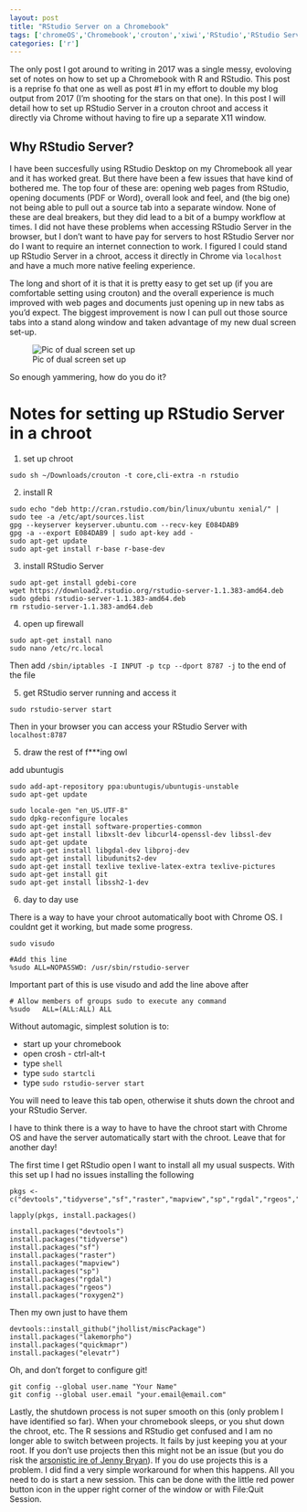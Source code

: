 ```yaml
---
layout: post
title: "RStudio Server on a Chromebook"
tags: ['chromeOS','Chromebook','crouton','xiwi','RStudio','RStudio Server']
categories: ['r']
---
```


The only post I got around to writing in 2017 was a single messy, evoloving set of notes on how to set up a Chromebook with R and RStudio.  This post is a reprise fo that one as well as post #1 in my effort to double my blog output from 2017 (I'm shooting for the stars on that one).  In this post I will detail how to set up RStudio Server in a crouton chroot and access it directly via Chrome without having to fire up a separate X11 window.

## Why RStudio Server?

I have been succesfully using RStudio Desktop on my Chromebook all year and it has worked great.  But there have been a few issues that have kind of bothered me.  The top four of these are: opening web pages from RStudio, opening documents (PDF or Word), overall look and feel, and (the big one) not being able to pull out a source tab into a separate window.  None of these are deal breakers, but they did lead to a bit of a bumpy workflow at times.  I did not have these problems when accessing RStudio Server in the browser, but I don't want to have pay for servers to host RStudio Server nor do I want to require an internet connection to work.  I figured I could stand up RStudio Server in a chroot, access it directly in Chrome via `localhost` and have a much more native feeling experience.

The long and short of it is that it is pretty easy to get set up (if you are comfortable setting using crouton) and the overall experience is much improved with web pages and documents just opening up in new tabs as you'd expect.  The biggest improvement is now I can pull out those source tabs into a stand along window and taken advantage of my new dual screen set-up.

![Pic of dual screen set up]()

So enough yammering, how do you do it?



# Notes for setting up RStudio Server in a chroot

1. set up chroot

```
sudo sh ~/Downloads/crouton -t core,cli-extra -n rstudio
```
2. install R

```
sudo echo "deb http://cran.rstudio.com/bin/linux/ubuntu xenial/" | sudo tee -a /etc/apt/sources.list
gpg --keyserver keyserver.ubuntu.com --recv-key E084DAB9
gpg -a --export E084DAB9 | sudo apt-key add -
sudo apt-get update
sudo apt-get install r-base r-base-dev
```
3. install RStudio Server

```
sudo apt-get install gdebi-core
wget https://download2.rstudio.org/rstudio-server-1.1.383-amd64.deb
sudo gdebi rstudio-server-1.1.383-amd64.deb
rm rstudio-server-1.1.383-amd64.deb
```

4. open up firewall

```
sudo apt-get install nano
sudo nano /etc/rc.local
```
Then add `/sbin/iptables -I INPUT -p tcp --dport 8787 -j` to the end of the file

5. get RStudio server running and access it

```
sudo rstudio-server start
```
Then in your browser you can access your RStudio Server with `localhost:8787`

5. draw the rest of f***ing owl

add ubuntugis
```
sudo add-apt-repository ppa:ubuntugis/ubuntugis-unstable
sudo apt-get update
```

```
sudo locale-gen "en_US.UTF-8"
sudo dpkg-reconfigure locales
sudo apt-get install software-properties-common
sudo apt-get install libxslt-dev libcurl4-openssl-dev libssl-dev
sudo apt-get update
sudo apt-get install libgdal-dev libproj-dev
sudo apt-get install libudunits2-dev
sudo apt-get install texlive texlive-latex-extra texlive-pictures
sudo apt-get install git
sudo apt-get install libssh2-1-dev
```
  
6. day to day use

There is a way to have your chroot automatically boot with Chrome OS.  I couldnt get it working, but made some progress.

```
sudo visudo

#Add this line
%sudo ALL=NOPASSWD: /usr/sbin/rstudio-server
```

Important part of this is use visudo and add the line above after

```
# Allow members of groups sudo to execute any command
%sudo   ALL=(ALL:ALL) ALL
```


Without automagic, simplest solution is to:

- start up your chromebook
- open crosh - ctrl-alt-t
- type `shell`
- type `sudo startcli`
- type `sudo rstudio-server start`

You will need to leave this tab open, otherwise it shuts down the chroot and your RStudio Server.

I have to think there is a way to have to have the chroot start with Chrome OS and have the server automatically start with the chroot.  Leave that for another day!

The first time I get RStudio open I want to install all my usual suspects.  With this set up I had no issues installing the following

```
pkgs <- c("devtools","tidyverse","sf","raster","mapview","sp","rgdal","rgeos","roxygen2")

lapply(pkgs, install.packages()

install.packages("devtools")
install.packages("tidyverse")
install.packages("sf")
install.packages("raster")
install.packages("mapview")
install.packages("sp")
install.packages("rgdal")
install.packages("rgeos")
install.packages("roxygen2")
```

Then my own just to have them

```
devtools::install_github("jhollist/miscPackage")
install.packages("lakemorpho")
install.packages("quickmapr")
install.packages("elevatr")
```

Oh, and don't forget to configure git!

```
git config --global user.name "Your Name"
git config --global user.email "your.email@email.com"
```

Lastly, the shutdown process is not super smooth on this (only problem I have identified so far).  When your chromebook sleeps, or you shut down the chroot, etc. The R sessions and RStudio get confused and I am no longer able to switch between projects.  It fails by just keeping you at your root.  If you don't use projects then this might not be an issue (but you do risk the [arsonistic ire of Jenny Bryan](https://www.tidyverse.org/articles/2017/12/workflow-vs-script/)).  If you do use projects this is a problem.  I did find a very simple workaround for when this happens.  All you need to do is start a new session.  This can be done with the little red power button icon in the upper right corner of the window or with File:Quit Session.